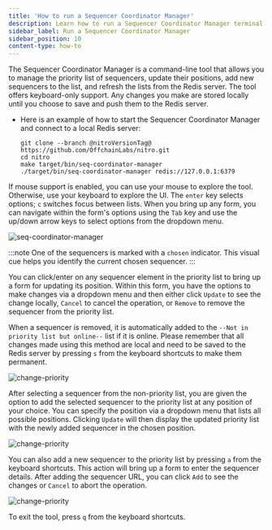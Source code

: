 ```yaml
---
title: 'How to run a Sequencer Coordinator Manager'
description: Learn how to run a Sequencer Coordinator Manager terminal UI tool on your local machine.
sidebar_label: Run a Sequencer Coordinator Manager
sidebar_position: 10
content-type: how-to
---
```


The Sequencer Coordinator Manager is a command-line tool that allows you to manage the priority list of sequencers, update their positions, add new sequencers to the list, and refresh the lists from the Redis server.
The tool offers keyboard-only support. Any changes you make are stored locally until you choose to save and push them to the Redis server.

- Here is an example of how to start the Sequencer Coordinator Manager and connect to a local Redis server:
  ```shell
  git clone --branch @nitroVersionTag@ https://github.com/OffchainLabs/nitro.git
  cd nitro
  make target/bin/seq-coordinator-manager
  ./target/bin/seq-coordinator-manager redis://127.0.0.1:6379
  ```

If mouse support is enabled, you can use your mouse to explore the tool. Otherwise, use your keyboard to explore the UI. The `enter` key selects options; `c` switches focus between lists.
When you bring up any form, you can navigate within the form's options using the `Tab` key and use the up/down arrow keys to select options from the dropdown menu.

![seq-coordinator-manager](../../assets/seq-coordinator-manager.png)

:::note
One of the sequencers is marked with a `chosen` indicator. This visual cue helps you identify the current chosen sequencer.
:::

You can click/enter on any sequencer element in the priority list to bring up a form for updating its position. Within this form, you have the options to make changes via a dropdown menu and then either click `Update` to see the change locally, `Cancel` to cancel the operation, or `Remove` to remove the sequencer from the priority list.

When a sequencer is removed, it is automatically added to the `--Not in priority list but online--` list if it is online. Please remember that all changes made using this method are local and need to be saved to the Redis server by pressing `s` from the keyboard shortcuts to make them permanent.

![change-priority](../../assets/change-priority.png)

After selecting a sequencer from the non-priority list, you are given the option to add the selected sequencer to the priority list at any position of your choice. You can specify the position via a dropdown menu that lists all possible positions. Clicking `Update` will then display the updated priority list with the newly added sequencer in the chosen position.

![change-priority](../../assets/add-to-priority.png)

You can also add a new sequencer to the priority list by pressing `a` from the keyboard shortcuts. This action will bring up a form to enter the sequencer details. After adding the sequencer URL, you can click `Add` to see the changes or `Cancel` to abort the operation.

![change-priority](../../assets/add-new-seq.png)

To exit the tool, press `q` from the keyboard shortcuts.
